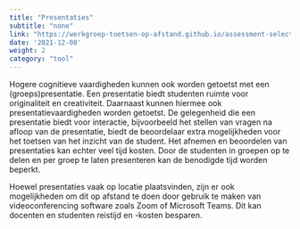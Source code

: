 ```yaml
---
title: "Presentaties"
subtitle: "none"
link: "https://werkgroep-toetsen-op-afstand.github.io/assessment-selection-tool/methods/presentation/"
date: '2021-12-08'
weight: 2
category: "tool"
---
```


Hogere cognitieve vaardigheden kunnen ook worden getoetst met een (groeps)presentatie. Een presentatie biedt studenten ruimte voor originaliteit en creativiteit. Daarnaast kunnen hiermee ook presentatievaardigheden worden getoetst. De gelegenheid die een presentatie biedt voor interactie, bijvoorbeeld het stellen van vragen na afloop van de presentatie, biedt de beoordelaar extra mogelijkheden voor het toetsen van het inzicht van de student. Het afnemen en beoordelen van presentaties kan echter veel tijd kosten. Door de studenten in groepen op te delen en per groep te laten presenteren kan de benodigde tijd worden beperkt. 

Hoewel presentaties vaak op locatie plaatsvinden, zijn er ook mogelijkheden om dit op afstand te doen door gebruik te maken van videoconferencing software zoals Zoom of Microsoft Teams. Dit kan docenten en studenten reistijd en -kosten besparen. 